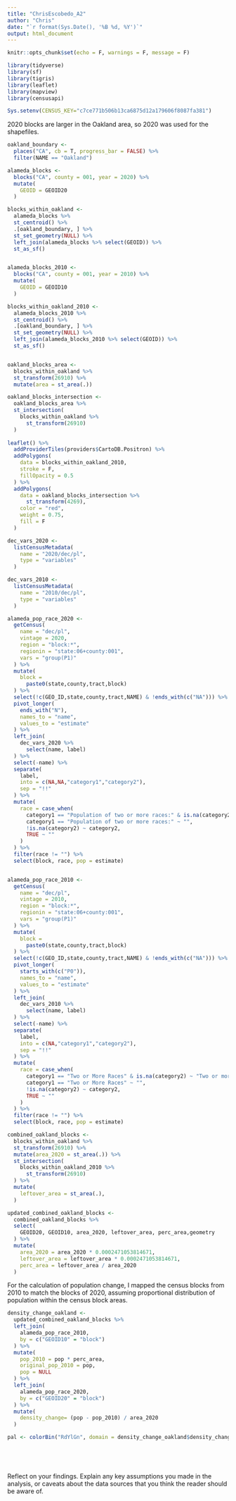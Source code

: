```yaml
---
title: "ChrisEscobedo_A2"
author: "Chris"
date: "`r format(Sys.Date(), '%B %d, %Y')`"
output: html_document
---
```


```r
knitr::opts_chunk$set(echo = F, warnings = F, message = F)
```


```r
library(tidyverse)
library(sf)
library(tigris)
library(leaflet)
library(mapview)
library(censusapi)

Sys.setenv(CENSUS_KEY="c7ce771b506b13ca6875d12a179606f8087fa381")
```

2020 blocks are larger in the Oakland area, so 2020 was used for the shapefiles.

```r
oakland_boundary <- 
  places("CA", cb = T, progress_bar = FALSE) %>% 
  filter(NAME == "Oakland")

alameda_blocks <- 
  blocks("CA", county = 001, year = 2020) %>% 
  mutate(
    GEOID = GEOID20
  )

blocks_within_oakland <-
  alameda_blocks %>% 
  st_centroid() %>% 
  .[oakland_boundary, ] %>% 
  st_set_geometry(NULL) %>% 
  left_join(alameda_blocks %>% select(GEOID)) %>% 
  st_as_sf()


alameda_blocks_2010 <- 
  blocks("CA", county = 001, year = 2010) %>% 
  mutate(
    GEOID = GEOID10
  )

blocks_within_oakland_2010 <-
  alameda_blocks_2010 %>% 
  st_centroid() %>% 
  .[oakland_boundary, ] %>% 
  st_set_geometry(NULL) %>% 
  left_join(alameda_blocks_2010 %>% select(GEOID)) %>% 
  st_as_sf()


oakland_blocks_area <-
  blocks_within_oakland %>% 
  st_transform(26910) %>% 
  mutate(area = st_area(.))

oakland_blocks_intersection <-
  oakland_blocks_area %>% 
  st_intersection(
    blocks_within_oakland %>% 
      st_transform(26910)
  )
  
leaflet() %>% 
  addProviderTiles(providers$CartoDB.Positron) %>% 
  addPolygons(
    data = blocks_within_oakland_2010,
    stroke = F,
    fillOpacity = 0.5
  ) %>% 
  addPolygons(
    data = oakland_blocks_intersection %>% 
      st_transform(4269),
    color = "red",
    weight = 0.75,
    fill = F
  )

dec_vars_2020 <-
  listCensusMetadata(
    name = "2020/dec/pl",
    type = "variables"
  )

dec_vars_2010 <-
  listCensusMetadata(
    name = "2010/dec/pl",
    type = "variables"
  )

alameda_pop_race_2020 <-
  getCensus(
    name = "dec/pl",
    vintage = 2020,
    region = "block:*", 
    regionin = "state:06+county:001",
    vars = "group(P1)"
  ) %>% 
  mutate(
    block =
      paste0(state,county,tract,block)
  ) %>% 
  select(!c(GEO_ID,state,county,tract,NAME) & !ends_with(c("NA"))) %>% 
  pivot_longer(
    ends_with("N"),
    names_to = "name",
    values_to = "estimate"
  ) %>%
  left_join(
    dec_vars_2020 %>% 
      select(name, label)
  ) %>% 
  select(-name) %>% 
  separate(
    label,
    into = c(NA,NA,"category1","category2"),
    sep = "!!"
  ) %>% 
  mutate(
    race = case_when(
      category1 == "Population of two or more races:" & is.na(category2) ~ "Two or more races",
      category1 == "Population of two or more races:" ~ "",
      !is.na(category2) ~ category2,
      TRUE ~ ""
    )
  ) %>% 
  filter(race != "") %>% 
  select(block, race, pop = estimate)


alameda_pop_race_2010 <-
  getCensus(
    name = "dec/pl",
    vintage = 2010,
    region = "block:*", 
    regionin = "state:06+county:001",
    vars = "group(P1)"
  ) %>% 
  mutate(
    block =
      paste0(state,county,tract,block)
  ) %>% 
  select(!c(GEO_ID,state,county,tract,NAME) & !ends_with(c("NA"))) %>% 
  pivot_longer(
    starts_with(c("P0")),
    names_to = "name",
    values_to = "estimate"
  ) %>%
  left_join(
    dec_vars_2010 %>% 
      select(name, label)
  ) %>% 
  select(-name) %>% 
  separate(
    label,
    into = c(NA,"category1","category2"),
    sep = "!!"
  ) %>% 
  mutate(
    race = case_when(
      category1 == "Two or More Races" & is.na(category2) ~ "Two or more races",
      category1 == "Two or More Races" ~ "",
      !is.na(category2) ~ category2,
      TRUE ~ ""
    )
  ) %>% 
  filter(race != "") %>% 
  select(block, race, pop = estimate)
```


```r
combined_oakland_blocks <-
  blocks_within_oakland %>% 
  st_transform(26910) %>% 
  mutate(area_2020 = st_area(.)) %>% 
  st_intersection(
    blocks_within_oakland_2010 %>% 
      st_transform(26910)
  ) %>% 
  mutate(
    leftover_area = st_area(.),
  )
```

```r
updated_combined_oakland_blocks <-
  combined_oakland_blocks %>% 
  select(
    GEOID20, GEOID10, area_2020, leftover_area, perc_area,geometry
  ) %>% 
  mutate(
    area_2020 = area_2020 * 0.0002471053814671,
    leftover_area = leftover_area * 0.0002471053814671,
    perc_area = leftover_area / area_2020
  )
```

For the calculation of population change, I mapped the census blocks from 2010 to match the blocks of 2020, assuming proportional distribution of population within the census block areas. 

```r
density_change_oakland <-
  updated_combined_oakland_blocks %>% 
  left_join(
    alameda_pop_race_2010,
    by = c("GEOID10" = "block")
  ) %>% 
  mutate(
    pop_2010 = pop * perc_area,
    original_pop_2010 = pop,
    pop = NULL
  ) %>% 
  left_join(
    alameda_pop_race_2020,
    by = c("GEOID20" = "block")
  ) %>% 
  mutate(
    density_change= (pop - pop_2010) / area_2020
  )

pal <- colorBin("RdYlGn", domain = density_change_oakland$density_changes)


  
  
```


Reflect on your findings. Explain any key assumptions you made in the analysis, or caveats about the data sources that you think the reader should be aware of. 